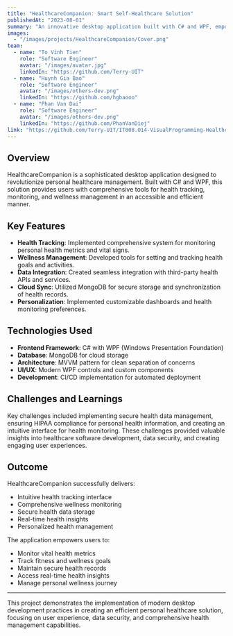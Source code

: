```yaml
---
title: "HealthcareCompanion: Smart Self-Healthcare Solution"
publishedAt: "2023-08-01"
summary: "An innovative desktop application built with C# and WPF, empowering users to manage their personal health through intuitive tracking and monitoring tools."
images:
  - "/images/projects/HealthcareCompanion/Cover.png"
team:
  - name: "To Vinh Tien"
    role: "Software Engineer"
    avatar: "/images/avatar.jpg"
    linkedIn: "https://github.com/Terry-UIT"
  - name: "Huynh Gia Bao"
    role: "Software Engineer"
    avatar: "/images/others-dev.png"
    linkedIn: "https://github.com/hgbaooo"
  - name: "Phan Van Dai"
    role: "Software Engineer"
    avatar: "/images/others-dev.png"
    linkedIn: "https://github.com/PhanVanDiej"
link: "https://github.com/Terry-UIT/IT008.O14-VisualProgramming-HealthcareCompanion/"
---
```


## Overview

HealthcareCompanion is a sophisticated desktop application designed to revolutionize personal healthcare management. Built with C# and WPF, this solution provides users with comprehensive tools for health tracking, monitoring, and wellness management in an accessible and efficient manner.

## Key Features

- **Health Tracking**: Implemented comprehensive system for monitoring personal health metrics and vital signs.
- **Wellness Management**: Developed tools for setting and tracking health goals and activities.
- **Data Integration**: Created seamless integration with third-party health APIs and services.
- **Cloud Sync**: Utilized MongoDB for secure storage and synchronization of health records.
- **Personalization**: Implemented customizable dashboards and health monitoring preferences.

## Technologies Used

- **Frontend Framework**: C# with WPF (Windows Presentation Foundation)
- **Database**: MongoDB for cloud storage
- **Architecture**: MVVM pattern for clean separation of concerns
- **UI/UX**: Modern WPF controls and custom components
- **Development**: CI/CD implementation for automated deployment

## Challenges and Learnings

Key challenges included implementing secure health data management, ensuring HIPAA compliance for personal health information, and creating an intuitive interface for health monitoring. These challenges provided valuable insights into healthcare software development, data security, and creating engaging user experiences.

## Outcome

HealthcareCompanion successfully delivers:

- Intuitive health tracking interface
- Comprehensive wellness monitoring
- Secure health data storage
- Real-time health insights
- Personalized health management

The application empowers users to:
- Monitor vital health metrics
- Track fitness and wellness goals
- Maintain secure health records
- Access real-time health insights
- Manage personal wellness journey

---

This project demonstrates the implementation of modern desktop development practices in creating an efficient personal healthcare solution, focusing on user experience, data security, and comprehensive health management capabilities. 